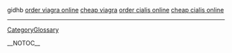 gidhb  <a href=" http://www.eurac.edu/policylaw/article.asp?TOPIC_ID=90 ">order viagra online</a> <a href=" http://www.eurac.edu/policylaw/article.asp?TOPIC_ID=91 ">cheap viagra</a> <a href=" http://www.eurac.edu/policylaw/article.asp?TOPIC_ID=93 ">order cialis online</a> <a href=" http://www.eurac.edu/policylaw/article.asp?TOPIC_ID=92 ">cheap cialis online</a>
----
[[CategoryGlossary]]

__NOTOC__